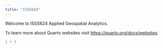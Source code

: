 ```yaml
---
title: "ISSS624"
---
```


Welcome to ISSS624 Applied Geospatial Analytics.

To learn more about Quarto websites visit <https://quarto.org/docs/websites>.

```r
1 + 1
```
